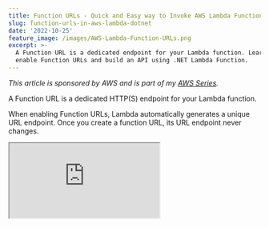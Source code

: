 ```yaml
---
title: Function URLs - Quick and Easy way to Invoke AWS Lambda Functions over HTTP
slug: function-urls-in-aws-lambda-dotnet
date: '2022-10-25'
feature_image: /images/AWS-Lambda-Function-URLs.png
excerpt: >-
  A Function URL is a dedicated endpoint for your Lambda function. Learn how to
  enable Function URLs and build an API using .NET Lambda Function.
---
```

_This article is sponsored by AWS and is part of my [AWS Series](/blog/category/aws/)._

A Function URL is a dedicated HTTP(S) endpoint for your Lambda function.

When enabling Function URLs, Lambda automatically generates a unique URL endpoint. Once you create a function URL, its URL endpoint never changes.

<iframe src="https://www.youtube.com/embed/KMM_q-Uta0Y?feature=oembed" />

Function URLs are a good choice for a single-function microservice with a public endpoint that doesn’t require the advanced functionality of API Gateway.

In this post, let’s learn,

-   Create a Lambda Function using .NET and enable Function URLs.
-   Handle request/response from the Lambda URL endpoint.
-   Handle different HTTP requests and build an API endpoint using Function URLs.

## Enable Function URL on .NET Lambda Function

Let's first create a new Lambda Function to see Function URLs in action. For this example, I will make one using .NET. But the process is the same regardless of which programming language you choose.

### Create a .NET Lambda Function

Install the AWS Toolkit ([Visual Studio](https://aws.amazon.com/visualstudio/), [Rider](https://aws.amazon.com/rider/), [VS Code](https://aws.amazon.com/visualstudiocode/)) and [set up Credentials for the local development environment](/blog/amazon-credentials-dotnet/). The toolkit helps you quickly develop .NET applications on the AWS infrastructure and deploy them quickly to your AWS Accounts.

With the AWS Toolkit installed, select the AWS Lambda Lambda Project template from the new project template and choose the Empty Function blueprint. This creates an AWS Lambda function template project with a `Function.cs` class.

To handle requests coming from Function URLs, the Lambda input must be of type `APIGatewayHttpApiV2ProxyRequest`. This is the same input type required when building [HTTP APIs (v2 payload) on Amazon API Gateway](/blog/amazon-api-gateway-http-apis/).

Update the input type; for now, we will return the body coming in as part of the request.

```csharp
public string FunctionHandler(
    APIGatewayHttpApiV2ProxyRequest request, ILambdaContext context)
{
    return request.Body.ToUpper();
}

```

### Deploy Lambda Function

To publish the Lambda function to an AWS account, you can use the Publish to AWS Lambda option that the AWS Toolkit provides. You can directly publish the new lambda function with your [development environment connected to your AWS account](/blog/amazon-credentials-dotnet/).

I prefer to set up an automated build/deploy pipeline to publish to your AWS Account for real-world applications. Check out the below for an example of how to set up a Lambda Function deployment pipeline from GitHub Actions.

<iframe src="https://www.youtube.com/embed/U96230YlSJA?feature=oembed" />

### Enable Function URL for AWS Lambda

Once deployed, we can enable Function URLs on our Lambda Function. Under Configuration, navigate to the Function URL section.

![](/images/image.png)

Click on Create function URL button to create a new Function URL for the Lambda function. This prompts a new window to select the Authenticate type for the Function URL.

Function URLs support two Auth types -> AWS\_IAM and NONE. For this post, we will use NONE, which means Lambda won't perform any authentication and is accessible to anyone with the URL.

In a future post, we will cover how to enable AWS\_IAM authentication on Function URLs and protect the Lambda function.

![](/images/image-2.png)

Once enabled and saved, the Lambda environment automatically generates a new URL. This URL can be used to invoke the Lambda Function.

![](/images/image-1.png)

To test the integration, make a `POST` request to the Function URL with some random text in the body. It will return the text in upper case.

## Handle Request/Response from Function URL

By default, when returning a `string` response from the Lambda Function handler, it automatically converts it into a `200 OK` HTTP response.

To have finer control over the returned HTTP Status code and response content, we can update the Function handler to return a `APIGatewayHttpApiV2ProxyResponse` object.

```csharp
public APIGatewayHttpApiV2ProxyResponse FunctionHandler(
    APIGatewayHttpApiV2ProxyRequest request, ILambdaContext context)
{
    string? userIdString = null;
    request.QueryStringParameters?.TryGetValue("userId", out userIdString);

    if (!Guid.TryParse(userIdString, out Guid userId)) return BadRequest();

    var user = new User() { Id = userId, Name = "<Name from Database>" };

    return new APIGatewayHttpApiV2ProxyResponse()
    {
        Body = JsonSerializer.Serialize(user),
        StatusCode = (int)HttpStatusCode.OK
    };
}

private static APIGatewayHttpApiV2ProxyResponse BadRequest()
{
    return new APIGatewayHttpApiV2ProxyResponse()
    {
        StatusCode = (int)HttpStatusCode.BadRequest
    };
}

```

The above Lambda Function handler extracts `userId` from  `QueryStringParameters` on the incoming request. If the id exists, it returns a mocked `User` object. It returns a `BadRequest` response with the appropriate Status code if it is not passed.

## Build an API using Function URL in .NET

The above version of the Lambda function returns the appropriate response no matter which HTTP Verb is used.  
But when building HTTP APIs, we need to use the HTTP Verbs to determine what action to perform.

For example, for a `GET` request, we can return the User corresponding the `userId`. For a `POST` request, we can take the `User` information from the request body, and create a new User in our data store, and so on.

We can easily do this using the `request.RequestContext.Http.Method` property on the incoming request object. Based on the HTTP Verb of the request, we can switch between the different behavior in our Lambda Function.

```csharp
public APIGatewayHttpApiV2ProxyResponse FunctionHandler(
    APIGatewayHttpApiV2ProxyRequest request, ILambdaContext context)
{
    return request.RequestContext.Http.Method.ToUpper() switch
    {
        "GET" => HandleGetRequest(request),
        "POST" => HandlePostRequest(request),
        _ => BadRequest()
    };
}

private APIGatewayHttpApiV2ProxyResponse HandlePostRequest(
    APIGatewayHttpApiV2ProxyRequest request)
{
    var user = JsonSerializer.Deserialize<User>(request.Body);
    if (user == null) return BadRequest();

    / Add this to the datastore

    return new APIGatewayHttpApiV2ProxyResponse()
    {
        StatusCode = (int)HttpStatusCode.Accepted,
        Body = user.Id.ToString()
    };
}
```

The above version of the Lambda Function handles `GET` and `POST` requests and handles them appropriately to return or create a new User.

Expanding on this, we can also handle the other HTTP Verbs to complete our API endpoint. I will leave this as an exercise for you, my reader.

I hope this helps you get started with AWS Lambda Function URLs. We saw how we could quickly build and deploy a simple API endpoint using Function URLs in .NET. In a future blog post, I will show you how to authenticate the Function URLs so that it is accessible only to your application or authorized users.
